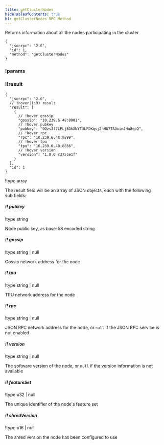 ```yaml
---
title: getClusterNodes
hideTableOfContents: true
h1: getClusterNodes RPC Method
---
```


Returns information about all the nodes participating in the cluster

<APIMethod>

```jsonc !!request
{
  "jsonrpc": "2.0",
  "id": 1,
  "method": "getClusterNodes"
}
```

### !params

### !!result

```jsonc !response
{
  "jsonrpc": "2.0",
  // !hover(1:9) result
  "result": [
    {
      // !hover gossip
      "gossip": "10.239.6.48:8001",
      // !hover pubkey
      "pubkey": "9QzsJf7LPLj8GkXbYT3LFDKqsj2hHG7TA3xinJHu8epQ",
      // !hover rpc
      "rpc": "10.239.6.48:8899",
      // !hover tpu
      "tpu": "10.239.6.48:8856",
      // !hover version
      "version": "1.0.0 c375ce1f"
    }
  ],
  "id": 1
}
```

!type array

The result field will be an array of JSON objects, each with the following sub
fields:

##### !! pubkey

!type string

Node public key, as base-58 encoded string

##### !! gossip

!type string | null

Gossip network address for the node

##### !! tpu

!type string | null

TPU network address for the node

##### !! rpc

!type string | null

JSON RPC network address for the node, or `null` if the JSON RPC service is not
enabled

##### !! version

!type string | null

The software version of the node, or `null` if the version information is not
available

##### !! featureSet

!type u32 | null

The unique identifier of the node's feature set

##### !! shredVersion

!type u16 | null

The shred version the node has been configured to use

</APIMethod>
